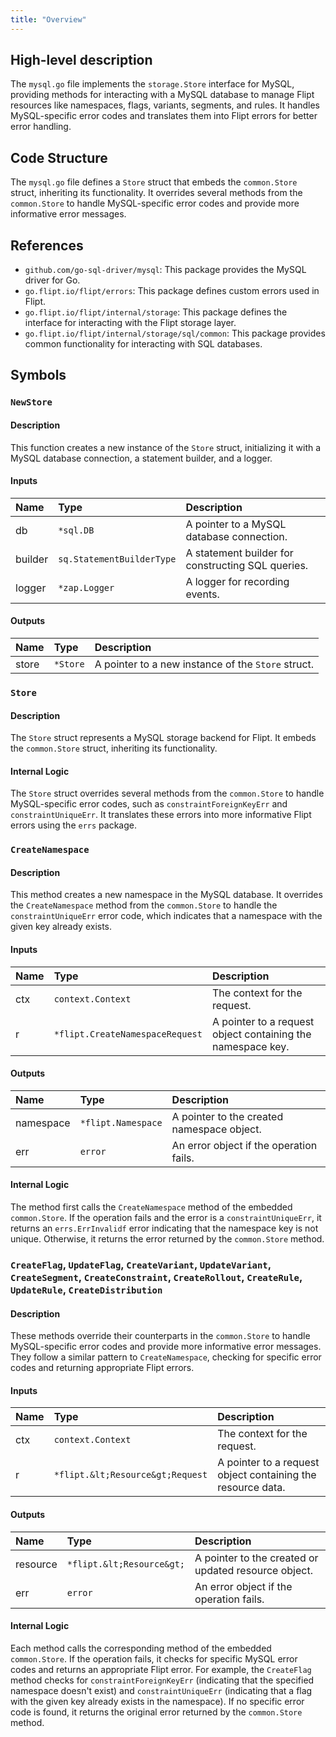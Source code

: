 ```yaml
---
title: "Overview"
---
```


## High-level description
The `mysql.go` file implements the `storage.Store` interface for MySQL, providing methods for interacting with a MySQL database to manage Flipt resources like namespaces, flags, variants, segments, and rules. It handles MySQL-specific error codes and translates them into Flipt errors for better error handling.

## Code Structure
The `mysql.go` file defines a `Store` struct that embeds the `common.Store` struct, inheriting its functionality. It overrides several methods from the `common.Store` to handle MySQL-specific error codes and provide more informative error messages.

## References
- `github.com/go-sql-driver/mysql`: This package provides the MySQL driver for Go.
- `go.flipt.io/flipt/errors`: This package defines custom errors used in Flipt.
- `go.flipt.io/flipt/internal/storage`: This package defines the interface for interacting with the Flipt storage layer.
- `go.flipt.io/flipt/internal/storage/sql/common`: This package provides common functionality for interacting with SQL databases.

## Symbols

### `NewStore`
#### Description
This function creates a new instance of the `Store` struct, initializing it with a MySQL database connection, a statement builder, and a logger.

#### Inputs
| Name | Type | Description |
|:-----|:-----|:------------|
| db | `*sql.DB` | A pointer to a MySQL database connection. |
| builder | `sq.StatementBuilderType` | A statement builder for constructing SQL queries. |
| logger | `*zap.Logger` | A logger for recording events. |

#### Outputs
| Name | Type | Description |
|:-----|:-----|:------------|
| store | `*Store` | A pointer to a new instance of the `Store` struct. |

### `Store`
#### Description
The `Store` struct represents a MySQL storage backend for Flipt. It embeds the `common.Store` struct, inheriting its functionality.

#### Internal Logic
The `Store` struct overrides several methods from the `common.Store` to handle MySQL-specific error codes, such as `constraintForeignKeyErr` and `constraintUniqueErr`. It translates these errors into more informative Flipt errors using the `errs` package.

### `CreateNamespace`
#### Description
This method creates a new namespace in the MySQL database. It overrides the `CreateNamespace` method from the `common.Store` to handle the `constraintUniqueErr` error code, which indicates that a namespace with the given key already exists.

#### Inputs
| Name | Type | Description |
|:-----|:-----|:------------|
| ctx | `context.Context` | The context for the request. |
| r | `*flipt.CreateNamespaceRequest` | A pointer to a request object containing the namespace key. |

#### Outputs
| Name | Type | Description |
|:-----|:-----|:------------|
| namespace | `*flipt.Namespace` | A pointer to the created namespace object. |
| err | `error` | An error object if the operation fails. |

#### Internal Logic
The method first calls the `CreateNamespace` method of the embedded `common.Store`. If the operation fails and the error is a `constraintUniqueErr`, it returns an `errs.ErrInvalidf` error indicating that the namespace key is not unique. Otherwise, it returns the error returned by the `common.Store` method.

### `CreateFlag`, `UpdateFlag`, `CreateVariant`, `UpdateVariant`, `CreateSegment`, `CreateConstraint`, `CreateRollout`, `CreateRule`, `UpdateRule`, `CreateDistribution`
#### Description
These methods override their counterparts in the `common.Store` to handle MySQL-specific error codes and provide more informative error messages. They follow a similar pattern to `CreateNamespace`, checking for specific error codes and returning appropriate Flipt errors.

#### Inputs
| Name | Type | Description |
|:-----|:-----|:------------|
| ctx | `context.Context` | The context for the request. |
| r | `*flipt.&lt;Resource&gt;Request` | A pointer to a request object containing the resource data. |

#### Outputs
| Name | Type | Description |
|:-----|:-----|:------------|
| resource | `*flipt.&lt;Resource&gt;` | A pointer to the created or updated resource object. |
| err | `error` | An error object if the operation fails. |

#### Internal Logic
Each method calls the corresponding method of the embedded `common.Store`. If the operation fails, it checks for specific MySQL error codes and returns an appropriate Flipt error. For example, the `CreateFlag` method checks for `constraintForeignKeyErr` (indicating that the specified namespace doesn't exist) and `constraintUniqueErr` (indicating that a flag with the given key already exists in the namespace). If no specific error code is found, it returns the original error returned by the `common.Store` method.
